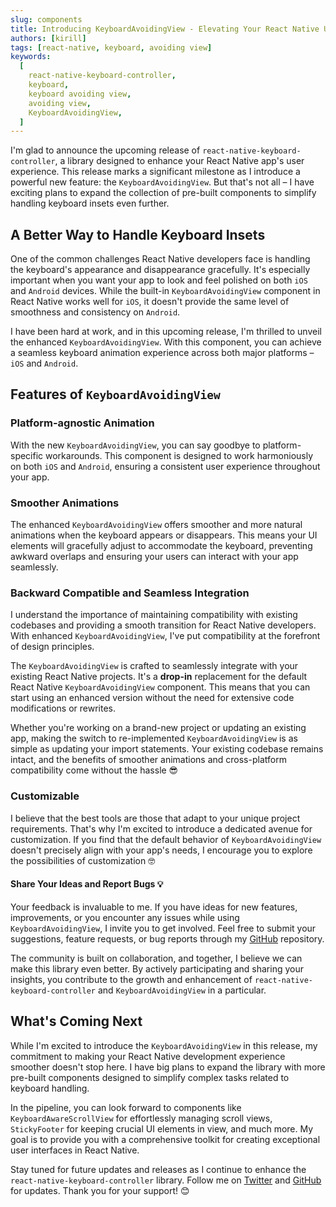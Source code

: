```yaml
---
slug: components
title: Introducing KeyboardAvoidingView - Elevating Your React Native UI Experience
authors: [kirill]
tags: [react-native, keyboard, avoiding view]
keywords:
  [
    react-native-keyboard-controller,
    keyboard,
    keyboard avoiding view,
    avoiding view,
    KeyboardAvoidingView,
  ]
---
```


I'm glad to announce the upcoming release of `react-native-keyboard-controller`, a library designed to enhance your React Native app's user experience. This release marks a significant milestone as I introduce a powerful new feature: the `KeyboardAvoidingView`. But that's not all – I have exciting plans to expand the collection of pre-built components to simplify handling keyboard insets even further.


<KeyboardAvoidingViewComparison />

<!-- truncate -->

## A Better Way to Handle Keyboard Insets

One of the common challenges React Native developers face is handling the keyboard's appearance and disappearance gracefully. It's especially important when you want your app to look and feel polished on both `iOS` and `Android` devices. While the built-in `KeyboardAvoidingView` component in React Native works well for `iOS`, it doesn't provide the same level of smoothness and consistency on `Android`.

I have been hard at work, and in this upcoming release, I'm thrilled to unveil the enhanced `KeyboardAvoidingView`. With this component, you can achieve a seamless keyboard animation experience across both major platforms – `iOS` and `Android`.

## Features of `KeyboardAvoidingView`

### Platform-agnostic Animation

With the new `KeyboardAvoidingView`, you can say goodbye to platform-specific workarounds. This component is designed to work harmoniously on both `iOS` and `Android`, ensuring a consistent user experience throughout your app.

### Smoother Animations

The enhanced `KeyboardAvoidingView` offers smoother and more natural animations when the keyboard appears or disappears. This means your UI elements will gracefully adjust to accommodate the keyboard, preventing awkward overlaps and ensuring your users can interact with your app seamlessly.

### Backward Compatible and Seamless Integration

I understand the importance of maintaining compatibility with existing codebases and providing a smooth transition for React Native developers. With enhanced `KeyboardAvoidingView`, I've put compatibility at the forefront of design principles.

The `KeyboardAvoidingView` is crafted to seamlessly integrate with your existing React Native projects. It's a **drop-in** replacement for the default React Native `KeyboardAvoidingView` component. This means that you can start using an enhanced version without the need for extensive code modifications or rewrites.

Whether you're working on a brand-new project or updating an existing app, making the switch to re-implemented `KeyboardAvoidingView` is as simple as updating your import statements. Your existing codebase remains intact, and the benefits of smoother animations and cross-platform compatibility come without the hassle 😎

### Customizable

I believe that the best tools are those that adapt to your unique project requirements. That's why I'm excited to introduce a dedicated avenue for customization. If you find that the default behavior of `KeyboardAvoidingView` doesn't precisely align with your app's needs, I encourage you to explore the possibilities of customization 🤓

#### Share Your Ideas and Report Bugs 💡

Your feedback is invaluable to me. If you have ideas for new features, improvements, or you encounter any issues while using `KeyboardAvoidingView`, I invite you to get involved. Feel free to submit your suggestions, feature requests, or bug reports through my [GitHub](https://github.com/kirillzyusko/react-native-keyboard-controller) repository.

The community is built on collaboration, and together, I believe we can make this library even better. By actively participating and sharing your insights, you contribute to the growth and enhancement of `react-native-keyboard-controller` and `KeyboardAvoidingView` in a particular.

## What's Coming Next

While I'm excited to introduce the `KeyboardAvoidingView` in this release, my commitment to making your React Native development experience smoother doesn't stop here. I have big plans to expand the library with more pre-built components designed to simplify complex tasks related to keyboard handling.

In the pipeline, you can look forward to components like `KeyboardAwareScrollView` for effortlessly managing scroll views, `StickyFooter` for keeping crucial UI elements in view, and much more. My goal is to provide you with a comprehensive toolkit for creating exceptional user interfaces in React Native.

Stay tuned for future updates and releases as I continue to enhance the `react-native-keyboard-controller` library. Follow me on [Twitter](https://twitter.com/ziusko) and [GitHub](https://github.com/kirillzyusko) for updates. Thank you for your support! 😊
